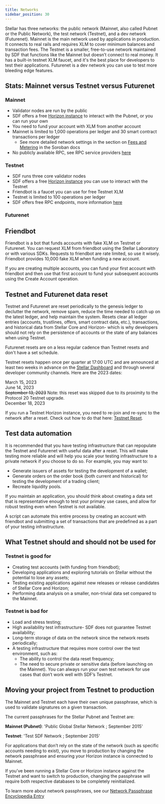 ```yaml
---
title: Networks
sidebar_position: 30
---
```


Stellar has three networks: the public network (Mainnet, also called Pubnet or the Public Network), the test network (Testnet), and a dev network (Futurenet). Mainnet is the main network used by applications in production. It connects to real rails and requires XLM to cover minimum balances and transaction fees. The Testnet is a smaller, free-to-use network maintained by SDF that functions like the Mainnet but doesn’t connect to real money. It has a built-in testnet XLM faucet, and it's the best place for developers to test their applications. Futurenet is a dev network you can use to test more bleeding edge features.

## Stats: Mainnet versus Testnet versus Futurenet

### Mainnet

- Validator nodes are run by the public
- SDF offers a free [Horizon instance](https://horizon.stellar.org/) to interact with the Pubnet, or you can run your own
- You need to fund your account with XLM from another account
- Mainnet is limited to 1,000 operations per ledger and 30 smart contract transactions per ledger
  - See more detailed network settings in the section on [Fees and Metering](https://soroban.stellar.org/docs/fundamentals-and-concepts/fees-and-metering) in the Soroban docs
- No publicly available RPC, see RPC service providers [here](https://soroban.stellar.org/docs/reference/rpc-list)

### Testnet

- SDF runs three core validator nodes
- SDF offers a free [Horizon instance](https://horizon-testnet.stellar.org/) you can use to interact with the Testnet
- Friendbot is a faucet you can use for free Testnet XLM
- Testnet is limited to 100 operations per ledger
- SDF offers free RPC endpoints, more information [here](https://soroban.stellar.org/docs/reference/rpc-list#sdf-futurenet-and-testnet-only)

### Futurenet

## Friendbot

Friendbot is a bot that funds accounts with fake XLM on Testnet or Futurenet. You can request XLM from friendbot using the Stellar Laboratory or with various SDKs. Requests to friendbot are rate limited, so use it wisely. Friendbot provides 10,000 fake XLM when funding a new account.

If you are creating multiple accounts, you can fund your first account with friendbot and then use that first account to fund your subsequent accounts using the Create Account operation.

## Testnet and Futurenet data reset

Testnet and Futurenet are reset periodically to the genesis ledger to declutter the network, remove spam, reduce the time needed to catch up on the latest ledger, and help maintain the system. Resets clear all ledger entries (accounts, trustlines, offers, smart contract data, etc.), transactions, and historical data from Stellar Core and Horizon- which is why developers should not rely on the persistence of accounts or the state of any balances when using Testnet.

Futurenet resets are on a less regular cadence than Testnet resets and don't have a set schedule.

Testnet resets happen once per quarter at 17:00 UTC and are announced at least two weeks in advance on the [Stellar Dashboard](http://dashboard.stellar.org/) and through several developer community channels. Here are the 2023 dates:

March 15, 2023  
June 14, 2023  
~~September 13, 2023~~ Note: this reset was skipped due to its proximity to the Protocol 20 Testnet upgrade.  
December 18, 2023

If you run a Testnet Horizon instance, you need to re-join and re-sync to the network after a reset. Check out how to do that here: [Testnet Reset](https://github.com/stellar/packages/blob/master/docs/testnet-reset.md).

## Test data automation

It is recommended that you have testing infrastructure that can repopulate the Testnet and Futurenet with useful data after a reset. This will make testing more reliable and will help you scale your testing infrastructure to a private network if you choose to do so. For example, you may want to:

- Generate issuers of assets for testing the development of a wallet;
- Generate orders on the order book (both current and historical) for testing the development of a trading client;
- Recreate liquidity pools.

If you maintain an application, you should think about creating a data set that is representative enough to test your primary use cases, and allow for robust testing even when Testnet is not available.

A script can automate this entire process by creating an account with friendbot and submitting a set of transactions that are predefined as a part of your testing infrastructure.

## What Testnet should and should not be used for

### Testnet is good for

- Creating test accounts (with funding from friendbot);
- Developing applications and exploring tutorials on Stellar without the potential to lose any assets;
- Testing existing applications against new releases or release candidates of Stellar Core and Horizon;
- Performing data analysis on a smaller, non-trivial data set compared to the Mainnet.

### Testnet is bad for

- Load and stress testing;
- High availability test infrastructure- SDF does not guarantee Testnet availability;
- Long-term storage of data on the network since the network resets periodically;
- A testing infrastructure that requires more control over the test environment, such as:
  - The ability to control the data reset frequency;
  - The need to secure private or sensitive data (before launching on the Mainnet). You can always run your own test network for use cases that don’t work well with SDF’s Testnet.

## Moving your project from Testnet to production

The Mainnet and Testnet each have their own unique passphrase, which is used to validate signatures on a given transaction.

The current passphrases for the Stellar Pubnet and Testnet are:

**Mainnet (Pubnet)**: 'Public Global Stellar Network ; September 2015'

**Testnet**: 'Test SDF Network ; September 2015'

For applications that don’t rely on the state of the network (such as specific accounts needing to exist), you move to production by changing the network passphrase and ensuring your Horizon instance is connected to Mainnet.

If you’ve been running a Stellar Core or Horizon instance against the Testnet and want to switch to production, changing the passphrase will require both respective databases to be completely reinitialized.

To learn more about network passphrases, see our [Network Passphrase Encyclopedia Entry](../encyclopedia/network-passphrases)
